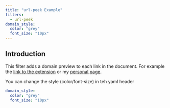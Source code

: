 ```yaml
---
title: "url-peek Example"
filters:
  - url-peek
domain_style:
  color: "grey"
  font_size: "10px"
---
```


## Introduction

This filter adds a domain preview to each link in the document.
For example the [link to the extension](https://github.com/schochastics/quarto-url-peek) or my [personal page](https://mr.schochastics.net).

You can change the style (color/font-size) in teh yaml header

```yaml
domain_style:
  color: "grey"
  font_size: "10px"
```

